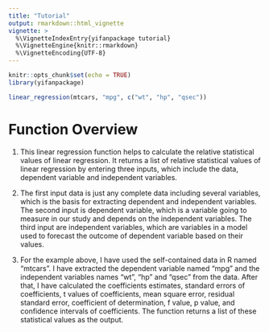 ```yaml
---
title: "Tutorial"
output: rmarkdown::html_vignette
vignette: >
  %\VignetteIndexEntry{yifanpackage tutorial}
  %\VignetteEngine{knitr::rmarkdown}
  %\VignetteEncoding{UTF-8}
---
```


```r
knitr::opts_chunk$set(echo = TRUE)
library(yifanpackage)
```

```r
linear_regression(mtcars, "mpg", c("wt", "hp", "qsec"))
```

# Function Overview
1. This linear regression function helps to calculate the relative statistical values of linear regression.
It returns a list of relative statistical values of linear regression by entering three inputs, which include
the data, dependent variable and independent variables.

2. The first input data is just any complete data including several variables, which is the basis for extracting
dependent and independent variables. The second input is dependent variable, which is a variable going to measure 
in our study and depends on the independent variables. The third input are independent variables, which are variables 
in a model used to forecast the outcome of dependent variable based on their values.

3. For the example above, I have used the self-contained data in R named "mtcars". I have extracted the dependent
variable named "mpg" and the independent variables names "wt", "hp" and "qsec" from the data. After that, I have 
calculated the coefficients estimates, standard errors of coefficients, t values of coefficients, mean square error,
residual standard error, coefficient of determination, f value, p value, and confidence intervals of coefficients.
The function returns a list of these statistical values as the output.

